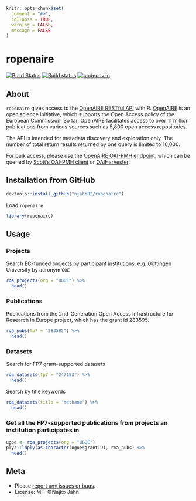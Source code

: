 ```r
knitr::opts_chunk$set(
  comment = "#>",
  collapse = TRUE,
  warning = FALSE,
  message = FALSE
)
```

# ropenaire

[![Build Status](https://travis-ci.org/njahn82/ropenaire.svg?branch=master)](https://travis-ci.org/njahn82/ropenaire)
[![Build status](https://ci.appveyor.com/api/projects/status/github/njahn82/ropenaire?branch=master)](https://ci.appveyor.com/project/njahn82/ropenaire)
[![codecov.io](http://codecov.io/github/njahn82/ropenaire/coverage.svg?branch=master)](http://codecov.io/github/njahn82/ropenaire?branch=master)

## About

`ropenaire` gives access to the [OpenAIRE RESTful API](http://api.openaire.eu/) with R. [OpenAIRE](https://www.openaire.eu/) is an open science initiative, which supports the Open Access policy of the European Commission. So far, OpenAIRE facilitates access to over 11 million publications from various sources such as 5,800 open access repositories.

The API is intended for metadata discovery and exploration only. The number of total return results returned by one query is limited to 10,000.

For bulk access, please use the [OpenAIRE OAI-PMH endpoint](http://api.openaire.eu/#cha_oai_pmh), which can be queried by [Scott's OAI-PMH client](https://github.com/sckott/oai) or [OAIHarvester](https://cran.r-project.org/web/packages/OAIHarvester/index.html).

## Installation from GitHub

```r
devtools::install_github("njahn82/ropenaire")
```

Load `ropenaire`

```r
library(ropenaire)
```

## Usage 

### Projects

Search EC-funded projects by participant institutions, e.g. Göttingen University by acronym `GOE`

```r
roa_projects(org = "UGOE") %>%
  head()
```
 
### Publications

Publications from the 2nd-Generation Open Access Infrastructure for Research in Europe project, which has the grant id 283595.

```r
roa_pubs(fp7 = "283595") %>%
  head() 
```

### Datasets

Search for FP7 grant-supported datasets

```r
roa_datasets(fp7 = "247153") %>%
  head()
```

Search by title keywords

```r
roa_datasets(title = "methane") %>%
  head()

```

### Get all the FP7-supported publications from projects an institution participates in

```r
ugoe <- roa_projects(org = "UGOE")
plyr::ldply(as.character(ugoe$grantID), roa_pubs) %>%
  head()
```

## Meta

* Please [report any issues or bugs](https://github.com/njahn82/ropenaire/issues).
* License: MIT ©Najko Jahn


